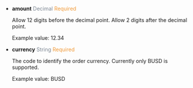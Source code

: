 - **amount** <font color = ' #7d8793'>Decimal</font> <font color = '#f19938'>Required</font>

	Allow 12 digits before the decimal point. Allow 2 digits after the decimal point.

  Example value: 12.34
  <br/>

- **currency** <font color = ' #7d8793'>String</font> <font color = '#f19938'>Required</font>

  The code to identify the order currency. Currently only BUSD is supported.

  Example value: BUSD
